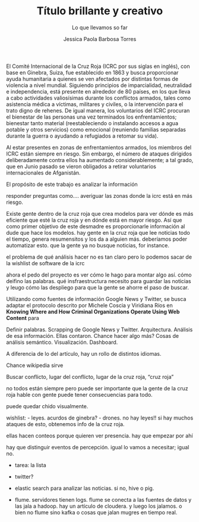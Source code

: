 % Título brillante y creativo 
% Lo que llevamos so far
% Jessica Paola Barbosa Torres


<!---
Picamos Knit HTML y eso crea un .md
pandoc -s -V geometry:margin=0.7in -V lang=spanish draft2.md -o draft2.pdf
--->


El Comité Internacional de la Cruz Roja (ICRC por sus siglas en inglés), con base en Ginebra, Suiza, fue establecido en 1863 y busca proporcionar ayuda humanitaria a quienes se ven afectados por distintas formas de violencia a nivel mundial. Siguiendo principios de imparcialidad, neutralidad e independencia, está presente en alrededor de 80 países, en los que lleva a cabo actividades valiosísimas durante los conflictos armados, tales como asistencia médica a víctimas, militares y civiles, o la intervención para el trato digno de rehenes. De igual manera, los voluntarios del ICRC procuran el bienestar de las personas una vez terminados los enfrentamientos; bienestar tanto material (reestableciendo o instalando accesos a agua potable y otros servicios) como emocional (reuniendo familias separadas durante la guerra o ayudando a refugiados a retomar su vida).

Al estar presentes en zonas de enfrentamientos armados, los miembros del ICRC están siempre en riesgo. Sin embargo, el número de ataques dirigidos deliberadamente contra ellos ha aumentado considerablemente; a tal grado, que en Junio pasado se vieron obligados a retirar voluntarios internacionales de Afganistán. 


El propósito de este trabajo es analizar la información

responder preguntas como.... averiguar las zonas donde la icrc está en más riesgo. 

Existe gente dentro de la cruz roja que crea modelos para ver dónde es más eficiente que esté la cruz roja y en dónde está en mayor riesgo. Así que como primer objetivo de este desmadre es proporcionarle información al dude que hace los modelos. hay gente en la cruz roja que lee noticias todo el tiempo, genera resumensitos y los da a alguien más. deberíamos poder automatizar esto. que la gente ya no busque noticias, for instance. 

el problema de qué análisis hacer no es tan claro pero lo podemos sacar de la wishlist de software de la icrc

ahora el pedo del proyecto es ver cómo le hago para montar algo así. cómo deifino las palabras. qué insfraestructura necesito para guardar las noticias y leugo cómo las despliego para que la gente se ahorre el paso de buscar.

Utilizando como fuentes de información Google News y Twitter, se busca adaptar el protocolo descrito por Michele Coscia y Viridiana Ríos en **Knowing Where and How Criminal Organizations Operate Using Web Content** para 

Definir palabras.
Scrapping de Google News y Twitter. Arquitectura.
Análisis de esa información. Ellas contaron. Chance hacer algo más? Cosas de análisis semántico.
Visualización. Dashboard.

A diferencia de lo del artículo, hay un rollo de distintos idiomas. 

Chance wikipedia sirve


Buscar conflicto, lugar del conflicto, lugar de la cruz roja, "cruz roja"

no todos están siempre pero puede ser importante que la gente de la cruz roja hable con gente puede tener consecuencias para todo.

puede quedar chido visualmente. 

wishlist:
- leyes. acurdos de ginebra?
- drones. no hay leyes!! si hay muchos ataques de esto, obtenemos info de la cruz roja.

ellas hacen conteos porque quieren ver presencia. hay que empezar por ahí

hay que distinguir eventos de percepción. igual lo vamos a necesitar; igual no. 


- tarea: la lista
- twitter?

- elastic search para analizar las noticias. si no, hive o pig.

- flume. servidores tienen logs. flume se conecta a las fuentes de datos y las jala a hadoop. 
hay un artículo de cloudera. y luego los jalamos.
o bien no flume sino kafka o cosas que jalan mugres en tiempo real. 

